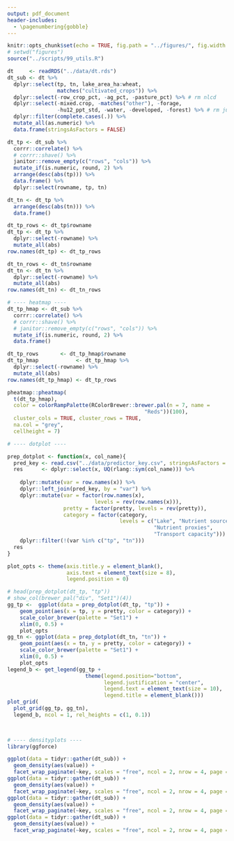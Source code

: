 ```yaml
---
output: pdf_document
header-includes: 
  - \pagenumbering{gobble}
---
```


```r
knitr::opts_chunk$set(echo = TRUE, fig.path = "../figures/", fig.width = 6.5, fig.height = 4.5)
# setwd("figures")
source("../scripts/99_utils.R")
```

```r
dt     <- readRDS("../data/dt.rds")
dt_sub <- dt %>% 
  dplyr::select(tp, tn, lake_area_ha:wheat, 
                matches("cultivated_crops")) %>%
  dplyr::select(-row_crop_pct, -ag_pct, -pasture_pct) %>% # rm nlcd
  dplyr::select(-mixed.crop, -matches("other"), -forage, 
                -hu12_ppt_std, -water, -developed, -forest) %>% # rm junk
  dplyr::filter(complete.cases(.)) %>%
  mutate_all(as.numeric) %>%
  data.frame(stringsAsFactors = FALSE)

dt_tp <- dt_sub %>%
  corrr::correlate() %>%
  # corrr::shave() %>%
  janitor::remove_empty(c("rows", "cols")) %>%
  mutate_if(is.numeric, round, 2) %>%
  arrange(desc(abs(tp))) %>%
  data.frame() %>%
  dplyr::select(rowname, tp, tn)

dt_tn <- dt_tp %>% 
  arrange(desc(abs(tn))) %>% 
  data.frame()

dt_tp_rows <- dt_tp$rowname
dt_tp <- dt_tp %>%
  dplyr::select(-rowname) %>%
  mutate_all(abs)
row.names(dt_tp) <- dt_tp_rows

dt_tn_rows <- dt_tn$rowname
dt_tn <- dt_tn %>%
  dplyr::select(-rowname) %>%
  mutate_all(abs)
row.names(dt_tn) <- dt_tn_rows

# ---- heatmap ----
dt_tp_hmap <- dt_sub %>%
  corrr::correlate() %>%
  # corrr::shave() %>%
  # janitor::remove_empty(c("rows", "cols")) %>%
  mutate_if(is.numeric, round, 2) %>%
  data.frame()

dt_tp_rows       <- dt_tp_hmap$rowname
dt_tp_hmap            <- dt_tp_hmap %>%
  dplyr::select(-rowname) %>%
  mutate_all(abs)
row.names(dt_tp_hmap) <- dt_tp_rows

pheatmap::pheatmap(
  t(dt_tp_hmap),
  color = colorRampPalette(RColorBrewer::brewer.pal(n = 7, name =
                                            "Reds"))(100),
  cluster_cols = TRUE, cluster_rows = TRUE,
  na.col = "grey",
  cellheight = 7)

# ---- dotplot ----

prep_dotplot <- function(x, col_name){
  pred_key <- read.csv("../data/predictor_key.csv", stringsAsFactors = FALSE)
  res      <- dplyr::select(x, UQ(rlang::sym(col_name))) %>%
    
    dplyr::mutate(var = row.names(x)) %>%
    dplyr::left_join(pred_key, by = "var") %>%
    dplyr::mutate(var = factor(row.names(x), 
                            levels = rev(row.names(x))), 
                  pretty = factor(pretty, levels = rev(pretty)),
                  category = factor(category, 
                                    levels = c("Lake", "Nutrient sources",
                                               "Nutrient proxies",
                                               "Transport capacity"))) %>%
    dplyr::filter(!(var %in% c("tp", "tn")))
  res
}

plot_opts <- theme(axis.title.y = element_blank(), 
                   axis.text = element_text(size = 8), 
                   legend.position = 0)

# head(prep_dotplot(dt_tp, "tp"))
# show_col(brewer_pal("div", "Set1")(4))                   
gg_tp <-  ggplot(data = prep_dotplot(dt_tp, "tp")) + 
    geom_point(aes(x = tp, y = pretty, color = category)) + 
    scale_color_brewer(palette = "Set1") +
    xlim(0, 0.5) +
    plot_opts
gg_tn <- ggplot(data = prep_dotplot(dt_tn, "tn")) + 
    geom_point(aes(x = tn, y = pretty, color = category)) +
    scale_color_brewer(palette = "Set1") +
    xlim(0, 0.5) +
    plot_opts
legend_b <- get_legend(gg_tp + 
                         theme(legend.position="bottom", 
                               legend.justification = "center", 
                               legend.text = element_text(size = 10), 
                               legend.title = element_blank()))
plot_grid(
  plot_grid(gg_tp, gg_tn), 
  legend_b, ncol = 1, rel_heights = c(1, 0.1))

 

# ---- densityplots ----
library(ggforce)

ggplot(data = tidyr::gather(dt_sub)) + 
  geom_density(aes(value)) +
  facet_wrap_paginate(~key, scales = "free", ncol = 2, nrow = 4, page = 1)
ggplot(data = tidyr::gather(dt_sub)) + 
  geom_density(aes(value)) +
  facet_wrap_paginate(~key, scales = "free", ncol = 2, nrow = 4, page = 2)
ggplot(data = tidyr::gather(dt_sub)) + 
  geom_density(aes(value)) +
  facet_wrap_paginate(~key, scales = "free", ncol = 2, nrow = 4, page = 3)
ggplot(data = tidyr::gather(dt_sub)) + 
  geom_density(aes(value)) +
  facet_wrap_paginate(~key, scales = "free", ncol = 2, nrow = 4, page = 4)

```
